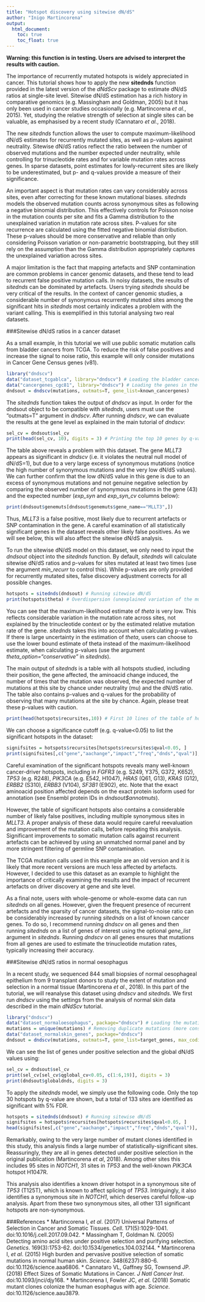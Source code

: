 ```yaml
---
title: "Hotspot discovery using sitewise dN/dS"
author: "Inigo Martincorena"
output: 
  html_document:
    toc: true
    toc_float: true
---
```


**Warning: this function is in testing. Users are advised to interpret the results with caution.**

The importance of recurrently mutated hotspots is widely appreciated in cancer. This tutorial shows how to apply the new **sitednds** function provided in the latest version of the *dNdScv* package to estimate dN/dS ratios at single-site level. Sitewise dN/dS estimation has a rich history in comparative genomics (e.g. Massingham and Goldman, 2005) but it has only been used in cancer studies occasionally (e.g. Martincorena *et al.*, 2015). Yet, studying the relative strength of selection at single sites can be valuable, as emphasised by a recent study (Cannataro *et al.*, 2018).

The new *sitednds* function allows the user to compute maximum-likelihood dN/dS estimates for recurrently mutated sites, as well as p-values against neutrality. Sitewise dN/dS ratios reflect the ratio between the number of observed mutations and the number expected under neutrality, while controlling for trinucleotide rates and for variable mutation rates across genes. In sparse datasets, point estimates for lowly-recurrent sites are likely to be underestimated, but p- and q-values provide a measure of their significance.

An important aspect is that mutation rates can vary considerably across sites, even after correcting for these known mutational biases. *sitednds* models the observed mutation counts across synonymous sites as following a negative binomial distribution. This effectively controls for Poisson noise in the mutation counts per site and fits a Gamma distribution to the unexplained variation in mutation rate across sites. P-values for site recurrence are calculated using the fitted negative binomial distribution. These p-values should be more conservative and reliable than only considering Poisson variation or non-parametric bootstrapping, but they still rely on the assumption than the Gamma distribution appropriately captures the unexplained variation across sites.

A major limitation is the fact that mapping artefacts and SNP contamination are common problems in cancer genomic datasets, and these tend to lead to recurrent false positive mutation calls. In noisy datasets, the results of *sitednds* can be dominated by artefacts. Users trying *sitednds* should be very critical of the results. In the context of cancer genomic studies, a considerable number of synonymous recurrently mutated sites among the significant hits in *sitednds* most certainly indicates a problem with the variant calling. This is exemplified in this tutorial analysing two real datasets.

###Sitewise dN/dS ratios in a cancer dataset

As a small example, in this tutorial we will use public somatic mutation calls from bladder cancers from TCGA. To reduce the risk of false positives and increase the signal to noise ratio, this example will only consider mutations in Cancer Gene Census genes (v81).

```r
library("dndscv")
data("dataset_tcgablca", library="dndscv") # Loading the bladder cancer data
data("cancergenes_cgc81", library="dndscv") # Loading the genes in the Cancer Gene Census (v81)
dndsout = dndscv(mutations, outmats=T, gene_list=known_cancergenes)
```

The *sitednds* function takes the output of *dndscv* as input. In order for the dndsout object to be compatible with *sitednds*, users must use the "outmats=T" argument in *dndscv*. After running *dndscv*, we can evaluate the results at the gene level as explained in the main tutorial of *dndscv*:

```r
sel_cv = dndsout$sel_cv
print(head(sel_cv, 10), digits = 3) # Printing the top 10 genes by q-value
```

The table above reveals a problem with this dataset. The gene *MLLT3* appears as significant in *dndscv* (i.e. it violates the neutral null model of dN/dS=1), but due to a very large excess of synonymous mutations (notice the high number of synonymous mutations and the very low dN/dS values). We can further confirm that the low dN/dS value in this gene is due to an excess of synonymous mutations and not genuine negative selection by comparing the observed number of synonymous mutations in the gene (43) and the expected number (*exp_syn* and *exp_syn_cv* columns below):

```r
print(dndsout$genemuts[dndsout$genemuts$gene_name=="MLLT3",])
```

Thus, *MLLT3* is a false positive, most likely due to recurrent artefacts or SNP contamination in the gene. A careful examination of all statistically significant genes in the dataset reveals other likely false positives. As we will see below, this will also affect the sitewise dN/dS analysis.

To run the sitewise dN/dS model on this dataset, we only need to input the *dndsout* object into the *sitednds* function. By default, *sitednds* will calculate sitewise dN/dS ratios and p-values for sites mutated at least two times (use the argument *min_recurr* to control this). While p-values are only provided for recurrently mutated sites, false discovery adjustment corrects for all possible changes.

```r
hotspots = sitednds(dndsout) # Running sitewise dN/dS
print(hotspots$theta) # Overdispersion (unexplained variation of the mutation rate across sites)
```

You can see that the maximum-likelihood estimate of *theta* is very low. This reflects considerable variation in the mutation rate across sites, not explained by the trinucleotide context or by the estimated relative mutation rate of the gene. *sitednds* takes this into account when calculating p-values. If there is large uncertainty in the estimation of *theta*, users can choose to use the lower bound estimate of theta instead of the maximum-likelihood estimate, when calculating p-values (use the argument *theta_option="conservative"* in *sitednds*).

The main output of *sitednds* is a table with all hotspots studied, including their position, the gene affected, the aminoacid change induced, the number of times that the mutation was observed, the expected number of mutations at this site by chance under neutrality (mu) and the dN/dS ratio. The table also contains p-values and q-values for the probability of observing that many mutations at the site by chance. Again, please treat these p-values with caution.

```r
print(head(hotspots$recursites,10)) # First 10 lines of the table of hotspots
```

We can choose a significance cutoff (e.g. q-value<0.05) to list the significant hotspots in the dataset:

```r
signifsites = hotspots$recursites[hotspots$recursites$qval<0.05, ]
print(signifsites[,c("gene","aachange","impact","freq","dnds","qval")], digits=5)
```

Careful examination of the significant hotspots reveals many well-known cancer-driver hotspots, including in *FGFR3* (e.g. S249, Y375, G372, K652), *TP53* (e.g. R248), *PIK3CA* (e.g. E542, H1047), *HRAS* (Q61, G13), *KRAS* (G12), *ERBB2* (S310), *ERBB3* (V104), *SF3B1* (E902), etc. Note that the exact aminoacid position affected depends on the exact protein isoform used for annotation (see Ensembl protein IDs in *dndsout$annotmuts*).

However, the table of significant hotspots also contains a considerable number of likely false positives, including multiple synonymous sites in *MLLT3*. A proper analysis of these data would require careful reevaluation and improvement of the mutation calls, before repeating this analysis. Significant improvements to somatic mutation calls against recurrent artefacts can be achieved by using an unmatched normal panel and by more stringent filtering of germline SNP contamination. 

The TCGA mutation calls used in this example are an old version and it is likely that more recent versions are much less affected by artefacts. However, I decided to use this dataset as an example to highlight the importance of critically examining the results and the impact of recurrent artefacts on driver discovery at gene and site level.

As a final note, users with whole-genome or whole-exome data can run *sitednds* on all genes. However, given the frequent presence of recurrent artefacts and the sparsity of cancer datasets, the signal-to-noise ratio can be considerably increased by running *sitednds* on a list of known cancer genes. To do so, I recommend running *dndscv* on all genes and then running *sitednds* on a list of genes of interest using the optional *gene_list* argument in *sitednds*. Running *dndscv* on all genes ensures that mutations from all genes are used to estimate the trinucleotide mutation rates, typically increasing their accuracy.


###Sitewise dN/dS ratios in normal oesophagus

In a recent study, we sequenced 844 small biopsies of normal oesophageal epithelium from 9 transplant donors to study the extent of mutation and selection in a normal tissue (Martincorena *et al*., 2018). In this part of the tutorial, we will reanalyse this dataset using *dndscv* and *sitednds*. We first run *dndscv* using the settings from the analysis of normal skin data described in the main *dNdScv* tutorial.

```r
library("dndscv")
data("dataset_normaloesophagus", package="dndscv") # Loading the mutations in normal oesophagus
mutations = unique(mutations) # Removing duplicate mutations (more conservative)
data("dataset_normalskin_genes", package="dndscv")
dndsout = dndscv(mutations, outmats=T, gene_list=target_genes, max_coding_muts_per_sample=Inf, max_muts_per_gene_per_sample=Inf) # outmats=T is required to run sitednds
```

We can see the list of genes under positive selection and the global dN/dS values using:

```r
sel_cv = dndsout$sel_cv
print(sel_cv[sel_cv$qglobal_cv<0.05, c(1:6,19)], digits = 3)
print(dndsout$globaldnds, digits = 3)
```

To apply the *sitednds* model, we simply use the following code. Only the top 30 hotspots by q-value are shown, but a total of 133 sites are identified as significant with 5% FDR.

```r
hotspots = sitednds(dndsout) # Running sitewise dN/dS
signifsites = hotspots$recursites[hotspots$recursites$qval<0.05, ]
head(signifsites[,c("gene","aachange","impact","freq","dnds","qval")], 30)
```

Remarkably, owing to the very large number of mutant clones identified in this study, this analysis finds a large number of statistically-significant sites. Reassuringly, they are all in genes detected under positive selection in the original publication (Martincorena *et al*, 2018). Among other sites this includes 95 sites in *NOTCH1*, 31 sites in *TP53* and the well-known *PIK3CA* hotspot H1047R.

This analysis also identifies a known driver hotspot in a synonymous site of *TP53* (T125T), which is known to affect splicing of *TP53*. Intriguingly, it also identifies a synonymous site in *NOTCH1*, which deserves careful follow-up analysis. Apart from these two synonymous sites, all other 131 significant hotspots are non-synonymous.


###References
* Martincorena I, *et al*. (2017) Universal Patterns of Selection in Cancer and Somatic Tissues. *Cell*. 171(5):1029-1041. doi:10.1016/j.cell.2017.09.042.
* Massingham T, Goldman N. (2005) Detecting amino acid sites under positive selection and purifying selection. *Genetics*. 169(3):1753-62. doi:10.1534/genetics.104.032144.
* Martincorena I, *et al*. (2015) High burden and pervasive positive selection of somatic mutations in normal human skin. *Science*. 348(6237):880-6. doi:10.1126/science.aaa6806.
* Cannataro VL, Gaffney SG, Townsend JP. (2018) Effect Sizes of Somatic Mutations in Cancer. *J Natl Cancer Inst*. doi:10.1093/jnci/djy168.
* Martincorena I, Fowler JC, *et al*. (2018) Somatic mutant clones colonize the human esophagus with age. *Science*. doi:10.1126/science.aau3879.
